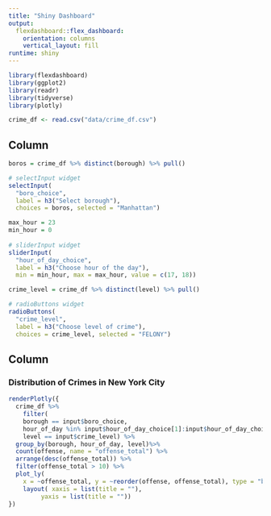 ```yaml
---
title: "Shiny Dashboard"
output: 
  flexdashboard::flex_dashboard:
    orientation: columns
    vertical_layout: fill
runtime: shiny
---
```


```r
library(flexdashboard)
library(ggplot2)
library(readr)
library(tidyverse)
library(plotly)

crime_df <- read.csv("data/crime_df.csv")
```

Column {.sidebar}
-----------------------------------------------------------------------

```r
boros = crime_df %>% distinct(borough) %>% pull()

# selectInput widget
selectInput(
  "boro_choice", 
  label = h3("Select borough"),
  choices = boros, selected = "Manhattan")

max_hour = 23
min_hour = 0
  
# sliderInput widget
sliderInput(
  "hour_of_day_choice", 
  label = h3("Choose hour of the day"), 
  min = min_hour, max = max_hour, value = c(17, 18))

crime_level = crime_df %>% distinct(level) %>% pull()

# radioButtons widget
radioButtons(
  "crime_level", 
  label = h3("Choose level of crime"),
  choices = crime_level, selected = "FELONY")
```

Column
-----------------------------------------------------------------------

### Distribution of Crimes in New York City

```r
renderPlotly({
  crime_df %>%
    filter(
    borough == input$boro_choice, 
    hour_of_day %in% input$hour_of_day_choice[1]:input$hour_of_day_choice[2],
    level == input$crime_level) %>%
  group_by(borough, hour_of_day, level)%>%
  count(offense, name = "offense_total") %>%
  arrange(desc(offense_total)) %>%
  filter(offense_total > 10) %>%
  plot_ly(
    x = ~offense_total, y = ~reorder(offense, offense_total), type = "bar", color = ~level)%>%
    layout( xaxis = list(title = ""),
         yaxis = list(title = ""))
})
```



